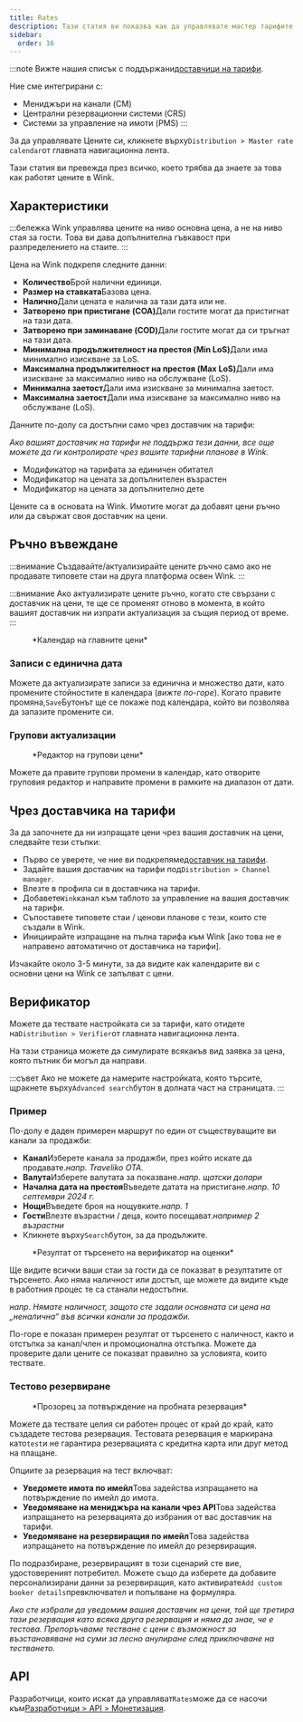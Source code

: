 ```yaml
---
title: Rates
description: Тази статия ви показва как да управлявате мастер тарифите в Wink.
sidebar:
  order: 16
---
```


:::note
Вижте нашия списък с поддържани[доставчици на тарифи](/extranet/rate-providers).

Ние сме интегрирани с:

* Мениджъри на канали (CM)
* Централни резервационни системи (CRS)
* Системи за управление на имоти (PMS)
  :::

За да управлявате Цените си, кликнете върху`Distribution > Master rate calendar`от главната навигационна лента.

Тази статия ви превежда през всичко, което трябва да знаете за това как работят цените в Wink.

## Характеристики

:::бележка
Wink управлява цените на ниво основна цена, а не на ниво стая за гости. Това ви дава допълнителна гъвкавост при разпределението на стаите.
:::

Цена на Wink подкрепя следните данни:

* **Количество**Брой налични единици.
* **Размер на ставката**Базова цена.
* **Налично**Дали цената е налична за тази дата или не.
* **Затворено при пристигане (COA)**&#x414;али гостите могат да пристигнат на тази дата.
* **Затворено при заминаване (COD)**&#x414;али гостите могат да си тръгнат на тази дата.
* **Минимална продължителност на престоя (Min LoS)**&#x414;али има минимално изискване за LoS.
* **Максимална продължителност на престоя (Max LoS)**&#x414;али има изискване за максимално ниво на обслужване (LoS).
* **Минимална заетост**Дали има изискване за минимална заетост.
* **Максимална заетост**Дали има изискване за максимално ниво на обслужване (LoS).

Данните по-долу са достъпни само чрез доставчик на тарифи:

*Ако вашият доставчик на тарифи не поддържа тези данни, все още можете да ги контролирате чрез вашите тарифни планове в Wink.*

* Модификатор на тарифата за единичен обитател
* Модификатор на цената за допълнителен възрастен
* Модификатор на цената за допълнително дете

Цените са в основата на Wink. Имотите могат да добавят цени ръчно или да свържат своя доставчик на цени.

## Ръчно въвеждане

:::внимание
Създавайте/актуализирайте цените ръчно само ако не продавате типовете стаи на друга платформа освен Wink.
:::

:::внимание
Ако актуализирате цените ръчно, когато сте свързани с доставчик на цени, те ще се променят отново в момента, в който вашият доставчик ни изпрати актуализация за същия период от време.
:::

<figure>
  <CloudinaryImage width="700" height="251" resize="scale" quality="best" alt="Календар на главните цени" src="academy/rate-calendar" errorImage="noimage_opaque_nyrtl0.png" />

  <figcaption>*Календар на главните цени*</figcaption>
</figure>


### Записи с единична дата

Можете да актуализирате записи за единична и множество дати, като промените стойностите в календара (*вижте по-горе*). Когато правите промяна,`Save`Бутонът ще се покаже под календара, който ви позволява да запазите промените си.

### Групови актуализации

<figure>
  <CloudinaryImage width="700" height="267" resize="scale" quality="best" alt="Редактор на групови цени" src="academy/bulk-editor" errorImage="noimage_opaque_nyrtl0.png" />

  <figcaption>*Редактор на групови цени*</figcaption>
</figure>


Можете да правите групови промени в календар, като отворите груповия редактор и направите промени в рамките на диапазон от дати.

## Чрез доставчика на тарифи

За да започнете да ни изпращате цени чрез вашия доставчик на цени, следвайте тези стъпки:

* Първо се уверете, че ние ви подкрепяме[доставчик на тарифи](/extranet/rate-providers).
* Задайте вашия доставчик на тарифи под`Distribution > Channel manager`.
* Влезте в профила си в доставчика на тарифи.
* Добавете`Wink`канал към таблото за управление на вашия доставчик на тарифи.
* Съпоставете типовете стаи / ценови планове с тези, които сте създали в Wink.
* Инициирайте изпращане на пълна тарифа към Wink \[ако това не е направено автоматично от доставчика на тарифи].

Изчакайте около 3-5 минути, за да видите как календарите ви с основни цени на Wink се запълват с цени.

## Верификатор

Можете да тествате настройката си за тарифи, като отидете на`Distribution > Verifier`от главната навигационна лента.

На тази страница можете да симулирате всякакъв вид заявка за цена, която пътник би могъл да направи.

:::съвет
Ако не можете да намерите настройката, която търсите, щракнете върху`Advanced search`бутон в долната част на страницата.
:::

### Пример

По-долу е даден примерен маршрут по един от съществуващите ви канали за продажби:

* **Канал**Изберете канала за продажби, през който искате да продавате.*напр. Traveliko OTA*.
* **Валута**Изберете валутата за показване.*напр. щатски долари*
* **Начална дата на престоя**Въведете датата на пристигане.*напр. 10 септември 2024 г.*
* **Нощи**Въведете броя на нощувките.*напр. 1*
* **Гости**Влезте възрастни / деца, които посещават.*например 2 възрастни*
* Кликнете върху`Search`бутон, за да продължите.

<figure>
  <CloudinaryImage width="350" height="501" resize="scale" quality="best" alt="Резултат от верификатора на оценките" src="academy/rate-verifier" errorImage="noimage_opaque_nyrtl0.png" />

  <figcaption>*Резултат от търсенето на верификатор на оценки*</figcaption>
</figure>


Ще видите всички ваши стаи за гости да се показват в резултатите от търсенето.
Ако няма наличност или достъп, ще можете да видите къде в работния процес те са станали недостъпни.

*напр. Нямате наличност, защото сте задали основната си цена на „неналична“ във всички канали за продажби.*

По-горе е показан примерен резултат от търсенето с наличност, както и отстъпка за канал/член и промоционална отстъпка.
Можете да проверите дали цените се показват правилно за условията, които тествате.

### Тестово резервиране

<figure>
  <CloudinaryImage width="350" height="459" resize="scale" quality="best" alt="Модален прозорец за пробно резервиране" src="academy/test-booking" errorImage="noimage_opaque_nyrtl0.png" />

  <figcaption>*Прозорец за потвърждение на пробната резервация*</figcaption>
</figure>


Можете да тествате целия си работен процес от край до край, като създадете тестова резервация.
Тестовата резервация е маркирана като`test`и не гарантира резервацията с кредитна карта или друг метод на плащане.

Опциите за резервация на тест включват:

* **Уведомете имота по имейл**Това задейства изпращането на потвърждение по имейл до имота.
* **Уведомяване на мениджъра на канали чрез API**Това задейства изпращането на резервацията до избрания от вас доставчик на тарифи.
* **Уведомяване на резервиращия по имейл**Това задейства изпращането на потвърждение по имейл до резервиращия.

По подразбиране, резервиращият в този сценарий сте вие, удостовереният потребител. Можете също да изберете да добавите персонализирани данни за резервиращия, като активирате`Add custom booker details`превключвател и попълване на формуляра.

*Ако сте избрали да уведомим вашия доставчик на цени, той ще третира тази резервация като всяка друга резервация и няма да знае, че е тестова. Препоръчваме тестване с цени с възможност за възстановяване на суми за лесно анулиране след приключване на тестването.*

## API

Разработчици, които искат да управляват`Rates`може да се насочи към[Разработчици > API > Монетизация](/developers/apis/#monetize-api).

